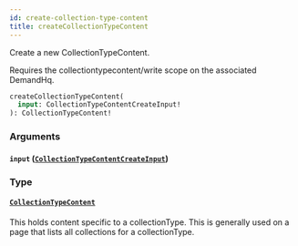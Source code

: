 ```yaml
---
id: create-collection-type-content
title: createCollectionTypeContent
---
```



Create a new CollectionTypeContent.
                
Requires the collectiontypecontent/write scope on the associated DemandHq.


```graphql
createCollectionTypeContent(
  input: CollectionTypeContentCreateInput!
): CollectionTypeContent!

```


### Arguments

#### `input` ([`CollectionTypeContentCreateInput`](/developers/demandhq-apis/demand-api/graphql/reference/inputs/collection-type-content-create-input))




### Type

#### [`CollectionTypeContent`](/developers/demandhq-apis/demand-api/graphql/reference/objects/collection-type-content) 

This holds content specific to a collectionType. This is generally used on a
page that lists all collections for a collectionType.




